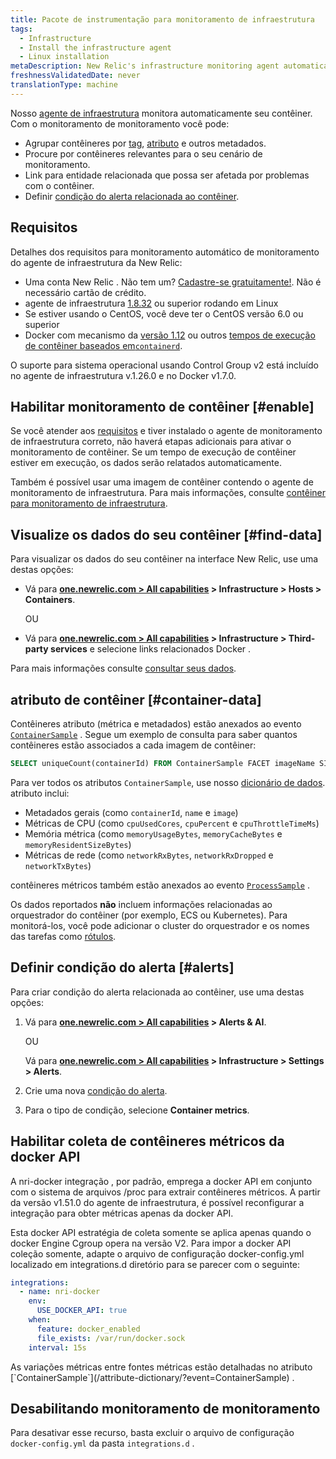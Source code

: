 ```yaml
---
title: Pacote de instrumentação para monitoramento de infraestrutura
tags:
  - Infrastructure
  - Install the infrastructure agent
  - Linux installation
metaDescription: New Relic's infrastructure monitoring agent automatically instruments container runtimes to collect container metrics and metadata.
freshnessValidatedDate: never
translationType: machine
---
```


Nosso [agente de infraestrutura](/docs/welcome-new-relic-infrastructure) monitora automaticamente seu contêiner. Com o monitoramento de monitoramento você pode:

* Agrupar contêineres por [tag](/docs/new-relic-one/use-new-relic-one/core-concepts/tagging-use-tags-organize-group-what-you-monitor), [atributo](#container-data) e outros metadados.
* Procure por contêineres relevantes para o seu cenário de monitoramento.
* Link para entidade relacionada que possa ser afetada por problemas com o contêiner.
* Definir [condição do alerta relacionada ao contêiner](#alerts).

## Requisitos

Detalhes dos requisitos para monitoramento automático de monitoramento do agente de infraestrutura da New Relic:

* Uma conta New Relic . Não tem um? [Cadastre-se gratuitamente!](https://newrelic.com/signup). Não é necessário cartão de crédito.
* agente de infraestrutura [1.8.32](/docs/release-notes/infrastructure-release-notes/infrastructure-agent-release-notes/new-relic-infrastructure-agent-1832) ou superior rodando em Linux
* Se estiver usando o CentOS, você deve ter o CentOS versão 6.0 ou superior
* Docker com mecanismo da [versão 1.12](https://docs.docker.com/engine/release-notes/prior-releases/#1120-2016-07-28) ou outros [tempos de execução de contêiner baseados em`containerd`](https://kubernetes.io/docs/setup/production-environment/container-runtimes).

<Callout variant="important">
  O suporte para sistema operacional usando Control Group v2 está incluído no agente de infraestrutura v.1.26.0 e no Docker v1.7.0.
</Callout>

## Habilitar monitoramento de contêiner [#enable]

Se você atender aos [requisitos](#requirements) e tiver instalado o agente de monitoramento de infraestrutura correto, não haverá etapas adicionais para ativar o monitoramento de contêiner. Se um tempo de execução de contêiner estiver em execução, os dados serão relatados automaticamente.

Também é possível usar uma imagem de contêiner contendo o agente de monitoramento de infraestrutura. Para mais informações, consulte [contêiner para monitoramento de infraestrutura](/docs/infrastructure/install-infrastructure-agent/linux-installation/container-infrastructure-monitoring).

<InstallFeedback/>

## Visualize os dados do seu contêiner [#find-data]

Para visualizar os dados do seu contêiner na interface New Relic, use uma destas opções:

* Vá para <DoNotTranslate>**[one.newrelic.com > All capabilities](https://one.newrelic.com/all-capabilities) > Infrastructure > Hosts > Containers**</DoNotTranslate>.

  OU

* Vá para <DoNotTranslate>**[one.newrelic.com > All capabilities](https://one.newrelic.com/all-capabilities) > Infrastructure > Third-party services**</DoNotTranslate> e selecione links relacionados Docker .

Para mais informações consulte [consultar seus dados](/docs/using-new-relic/data/understand-data/query-new-relic-data).

## atributo de contêiner [#container-data]

Contêineres atributo (métrica e metadados) estão anexados ao evento [`ContainerSample`](/attribute-dictionary/?event=ContainerSample) . Segue um exemplo de consulta para saber quantos contêineres estão associados a cada imagem de contêiner:

```sql
SELECT uniqueCount(containerId) FROM ContainerSample FACET imageName SINCE 1 HOUR AGO TIMESERIES
```

Para ver todos os atributos `ContainerSample`, use nosso [dicionário de dados](/attribute-dictionary/?event=ContainerSample). atributo inclui:

* Metadados gerais (como `containerId`, `name` e `image`)
* Métricas de CPU (como `cpuUsedCores`, `cpuPercent` e `cpuThrottleTimeMs`)
* Memória métrica (como `memoryUsageBytes`, `memoryCacheBytes` e `memoryResidentSizeBytes`)
* Métricas de rede (como `networkRxBytes`, `networkRxDropped` e `networkTxBytes`)

contêineres métricos também estão anexados ao evento [`ProcessSample`](/attribute-dictionary/?event=ProcessSample) .

Os dados reportados **não** incluem informações relacionadas ao orquestrador do contêiner (por exemplo, ECS ou Kubernetes). Para monitorá-los, você pode adicionar o cluster do orquestrador e os nomes das tarefas como [rótulos](https://docs.docker.com/ee/ucp/admin/configure/add-labels-to-cluster-nodes/).

## Definir condição do alerta [#alerts]

Para criar condição do alerta relacionada ao contêiner, use uma destas opções:

1. Vá para <DoNotTranslate>**[one.newrelic.com > All capabilities](https://one.newrelic.com/all-capabilities) > Alerts & AI**</DoNotTranslate>.

   OU

   Vá para <DoNotTranslate>**[one.newrelic.com > All capabilities](https://one.newrelic.com/all-capabilities) > Infrastructure > Settings > Alerts**</DoNotTranslate>.

2. Crie uma nova [condição do alerta](/docs/alerts/new-relic-alerts/defining-conditions/create-alert-conditions).

3. Para o tipo de condição, selecione <DoNotTranslate>**Container metrics**</DoNotTranslate>.

## Habilitar coleta de contêineres métricos da docker API

A nri-docker integração , por padrão, emprega a docker API em conjunto com o sistema de arquivos /proc para extrair contêineres métricos. A partir da versão v1.51.0 do agente de infraestrutura, é possível reconfigurar a integração para obter métricas apenas da docker API.

Esta docker API estratégia de coleta somente se aplica apenas quando o docker Engine Cgroup opera na versão V2. Para impor a docker API coleção somente, adapte o arquivo de configuração docker-config.yml localizado em integrations.d diretório para se parecer com o seguinte:

```yaml
integrations:
  - name: nri-docker
    env:
      USE_DOCKER_API: true
    when:
      feature: docker_enabled
      file_exists: /var/run/docker.sock
    interval: 15s
```

<Callout variant="tip">
  As variações métricas entre fontes métricas estão detalhadas no atributo [`ContainerSample`](/attribute-dictionary/?event=ContainerSample) .
</Callout>

## Desabilitando monitoramento de monitoramento

Para desativar esse recurso, basta excluir o arquivo de configuração `docker-config.yml` da pasta `integrations.d` .
